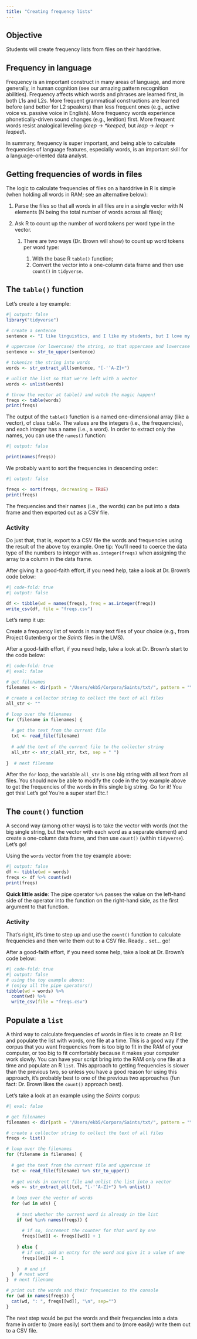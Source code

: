```yaml
---
title: "Creating frequency lists"
---
```


## Objective

Students will create frequency lists from files on their harddrive.

## Frequency in language

Frequency is an important construct in many areas of language, and more generally, in human cognition (see our amazing pattern recognition abilities). Frequency affects which words and phrases are learned first, in both L1s and L2s. More frequent grammatical constructions are learned before (and better for L2 speakers) than less frequent ones (e.g., active voice vs. passive voice in English). More frequency words experience phonetically-driven sound changes (e.g., lenition) first. More frequent words resist analogical leveling (*keep* -\> *\*keeped*, but *leap* -\> *leapt* -\> *leaped*).

In summary, frequency is super important, and being able to calculate frequencies of language features, especially words, is an important skill for a language-oriented data analyst.

## Getting frequencies of words in files

The logic to calculate frequencies of files on a harddrive in R is simple (when holding all words in RAM; see an alternative below):

1.  Parse the files so that all words in all files are in a single vector with N elements (N being the total number of words across all files);

2.  Ask R to count up the number of word tokens per word type in the vector.

    1.  There are two ways (Dr. Brown will show) to count up word tokens per word type:

        1.  With the base R `table()` function;
        2.  Convert the vector into a one-column data frame and then use `count()` in `tidyverse`.

## The `table()` function

Let's create a toy example:

```r
#| output: false
library("tidyverse")

# create a sentence
sentence <- "I like linguistics, and I like my students, but I love my wife and chidren. Sorry students. Maybe next time."

# uppercase (or lowercase) the string, so that uppercase and lowercase words (e.g., "The" and "the" and "THE") are treated as the same word
sentence <- str_to_upper(sentence)

# tokenize the string into words
words <- str_extract_all(sentence, "[-'’A-Z]+")

# unlist the list so that we're left with a vector
words <- unlist(words)

# throw the vector at table() and watch the magic happen!
freqs <- table(words)
print(freqs)
```

The output of the `table()` function is a named one-dimensional array (like a vector), of class `table`. The values are the integers (i.e., the frequencies), and each integer has a name (i.e., a word). In order to extract only the names, you can use the `names()` function:

```r
#| output: false

print(names(freqs))
```

We probably want to sort the frequencies in descending order:

```r
#| output: false

freqs <- sort(freqs, decreasing = TRUE)
print(freqs)
```

The frequencies and their names (i.e., the words) can be put into a data frame and then exported out as a CSV file.

### Activity

Do just that, that is, export to a CSV file the words and frequencies using the result of the above toy example. One tip: You'll need to coerce the data type of the numbers to integer with `as.integer(freqs)` when assigning the array to a column in the data frame.

After giving it a good-faith effort, if you need help, take a look at Dr. Brown's code below:

```r
#| code-fold: true
#| output: false

df <- tibble(wd = names(freqs), freq = as.integer(freqs))
write_csv(df, file = "freqs.csv")
```

Let's ramp it up:

Create a frequency list of words in many text files of your choice (e.g., from Project Gutenberg or the *Saints* files in the LMS).

After a good-faith effort, if you need help, take a look at Dr. Brown's start to the code below:

```r
#| code-fold: true
#| eval: false

# get filenames
filenames <- dir(path = "/Users/ekb5/Corpora/Saints/txt/", pattern = "\\.txt$", full.names = TRUE, recursive = TRUE)

# create a collector string to collect the text of all files
all_str <- ""

# loop over the filenames
for (filename in filenames) {
  
  # get the text from the current file
  txt <- read_file(filename)
  
  # add the text of the current file to the collector string
  all_str <- str_c(all_str, txt, sep = " ")
  
}  # next filename
```

After the `for` loop, the variable `all_str` is one big string with all text from all files. You should now be able to modify the code in the toy example above to get the frequencies of the words in this single big string. Go for it! You got this! Let's go! You're a super star! Etc.!

## The `count()` function

A second way (among other ways) is to take the vector with words (not the big single string, but the vector with each word as a separate element) and create a one-column data frame, and then use `count()` (within `tidyverse`). Let's go!

Using the `words` vector from the toy example above:

```r
#| output: false
df <- tibble(wd = words)
freqs <- df %>% count(wd)
print(freqs)
```

**Quick little aside**: The pipe operator `%>%` passes the value on the left-hand side of the operator into the function on the right-hand side, as the first argument to that function.

### Activity

That's right, it's time to step up and use the `count()` function to calculate frequencies and then write them out to a CSV file. Ready... set... go!

After a good-faith effort, if you need some help, take a look at Dr. Brown's code below:

```r
#| code-fold: true
#| output: false
# using the toy example above:
# (enjoy all the pipe operators!)
tibble(wd = words) %>% 
  count(wd) %>% 
  write_csv(file = "freqs.csv")
```

## Populate a `list`

A third way to calculate frequencies of words in files is to create an R list and populate the list with words, one file at a time. This is a good way if the corpus that you want frequencies from is too big to fit in the RAM of your computer, or too big to fit comfortably because it makes your computer work slowly. You can have your script bring into the RAM only one file at a time and populate an R `list`. This approach to getting frequencies is slower than the previous two, so unless you have a good reason for using this approach, it's probably best to one of the previous two approaches (fun fact: Dr. Brown likes the `count()` approach best).

Let's take a look at an example using the *Saints* corpus:

```r
#| eval: false

# get filenames
filenames <- dir(path = "/Users/ekb5/Corpora/Saints/txt/", pattern = "\\.txt$", full.names = TRUE, recursive = TRUE)

# create a collector string to collect the text of all files
freqs <- list()

# loop over the filenames
for (filename in filenames) {
  
  # get the text from the current file and uppercase it
  txt <- read_file(filename) %>% str_to_upper()
  
  # get words in current file and unlist the list into a vector
  wds <- str_extract_all(txt, "[-'’A-Z]+") %>% unlist()
  
  # loop over the vector of words
  for (wd in wds) {
    
    # test whether the current word is already in the list
    if (wd %in% names(freqs)) {
      
      # if so, increment the counter for that word by one
      freqs[[wd]] <- freqs[[wd]] + 1
      
    } else {
      # if not, add an entry for the word and give it a value of one
      freqs[[wd]] <- 1
      
    }  # end if
  }  # next word  
}  # next filename

# print out the words and their frequencies to the console
for (wd in names(freqs)) {
  cat(wd, ": ", freqs[[wd]], "\n", sep="")
}
```

The next step would be put the words and their frequencies into a data frame in order to (more easily) sort them and to (more easily) write them out to a CSV file.
